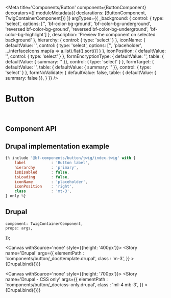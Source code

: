 


<Meta
    title='Components/Button'
    component={ButtonComponent}
    decorators={[
        moduleMetadata({ declarations: [ButtonComponent, TwigContainerComponent]})
    ]}
    argTypes={{
        _background: {
            control: {
                type: 'select',
                options: ['', 'bf-color-bg-ground', 'bf-color-bg-underground', 'reversed bf-color-bg-ground', 'reversed bf-color-bg-underground', 'bf-color-bg-highlight']
            },
            description: 'Preview the component on selected background'
        },
        hierarchy: {
            control: { type: 'select' }
        },
        iconName: {
            defaultValue: '',
            control: {
                type: 'select',
                options: ['', 'placeholder', ...interfaceIcons.map(a => a.list).flat().sort()]
            }
        },
        iconPosition: {
            defaultValue: '',
            control: { type: 'select' }
        },
        formEncryptionType: {
            defaultValue: '',
            table: { defaultValue: { summary: '' }},
            control: { type: 'select' }
        },
        formTarget: {
            defaultValue: '',
            table: { defaultValue: { summary: '' }},
            control: { type: 'select' }
        },
        formNoValidate: {
            defaultValue: false,
            table: { defaultValue: { summary: false }},
        }
    }}
/>

# Button

<br/>

## Component API

<Props of={ButtonComponent} />



## Drupal implementation example

```jsx
{% include '@bf-components/button/twig/index.twig' with {
    label           : 'Button label',
    hierarchy       : 'primary',
    isDisabled      : false,
    isLoading       : false,
    iconName        : 'placeholder',
    iconPosition    : 'right',
    class           : 'mt-3',
} only %}
```


## Drupal

    component: TwigContainerComponent,
    props: args,
});

<Canvas withSource='none' style={{height: '400px'}}>
    <Story
        name='Drupal'
        args={{
            elementPath     : 'components/button/_doc/template.drupal',
            class           : 'm-3',
        }}
    >
        {Drupal.bind({})}
    </Story>
</Canvas>


<Canvas withSource='none' style={{height: '700px'}}>
    <Story
        name='Drupal - CSS only'
        args={{
            elementPath : 'components/button/_doc/css-only.drupal',
            class       : 'ml-4 mb-3',
        }}
    >
        {Drupal.bind({})}
    </Story>
</Canvas>